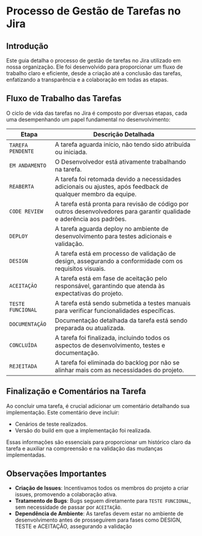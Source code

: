 # Processo de Gestão de Tarefas no Jira

## Introdução

Este guia detalha o processo de gestão de tarefas no Jira utilizado em nossa organização. Ele foi desenvolvido para proporcionar um fluxo de trabalho claro e eficiente, desde a criação até a conclusão das tarefas, enfatizando a transparência e a colaboração em todas as etapas.

## Fluxo de Trabalho das Tarefas

O ciclo de vida das tarefas no Jira é composto por diversas etapas, cada uma desempenhando um papel fundamental no desenvolvimento:

| **Etapa**          | **Descrição Detalhada** |
|--------------------|-------------------------|
| `TAREFA PENDENTE`  | A tarefa aguarda início, não tendo sido atribuída ou iniciada. |
| `EM ANDAMENTO`     | O Desenvolvedor está ativamente trabalhando na tarefa. |
| `REABERTA`         | A tarefa foi retomada devido a necessidades adicionais ou ajustes, após feedback de qualquer membro da equipe. |
| `CODE REVIEW`      | A tarefa está pronta para revisão de código por outros desenvolvedores para garantir qualidade e aderência aos padrões. |
| `DEPLOY`           | A tarefa aguarda deploy no ambiente de desenvolvimento para testes adicionais e validação. |
| `DESIGN`           | A tarefa está em processo de validação de design, assegurando a conformidade com os requisitos visuais. |
| `ACEITAÇÃO`        | A tarefa está em fase de aceitação pelo responsável, garantindo que atenda às expectativas do projeto. |
| `TESTE FUNCIONAL`  | A tarefa está sendo submetida a testes manuais para verificar funcionalidades específicas. |
| `DOCUMENTAÇÃO`     | Documentação detalhada da tarefa está sendo preparada ou atualizada. |
| `CONCLUÍDA`        | A tarefa foi finalizada, incluindo todos os aspectos de desenvolvimento, testes e documentação. |
| `REJEITADA`        | A tarefa foi eliminada do backlog por não se alinhar mais com as necessidades do projeto. |

## Finalização e Comentários na Tarefa

Ao concluir uma tarefa, é crucial adicionar um comentário detalhando sua implementação. Este comentário deve incluir:

- Cenários de teste realizados.
- Versão do build em que a implementação foi realizada.

Essas informações são essenciais para proporcionar um histórico claro da tarefa e auxiliar na compreensão e na validação das mudanças implementadas.

## Observações Importantes

- **Criação de Issues**: Incentivamos todos os membros do projeto a criar issues, promovendo a colaboração ativa.
- **Tratamento de Bugs**: Bugs seguem diretamente para `TESTE FUNCIONAL`, sem necessidade de passar por `ACEITAÇÃO`.
- **Dependência de Ambiente**: As tarefas devem estar no ambiente de desenvolvimento antes de prosseguirem para fases como DESIGN, TESTE e ACEITAÇÃO, assegurando a validação
